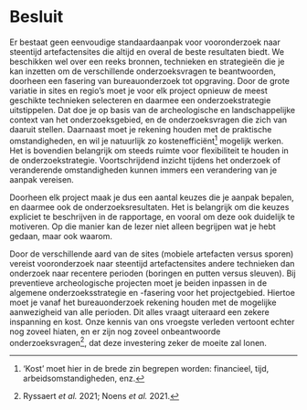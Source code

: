 # Besluit

Er bestaat geen eenvoudige standaardaanpak voor vooronderzoek naar steentijd artefactensites die altijd en overal de beste resultaten biedt. We beschikken wel over een reeks bronnen, technieken en strategieën die je kan inzetten om de verschillende onderzoeksvragen te beantwoorden, doorheen een fasering van bureauonderzoek tot opgraving. Door de grote variatie in sites en regio's moet je voor elk project opnieuw de meest geschikte technieken selecteren en daarmee een onderzoekstrategie uitstippelen. Dat doe je op basis van de archeologische en landschappelijke context van het onderzoeksgebied, en de onderzoeksvragen die zich van daaruit stellen. Daarnaast moet je rekening houden met de praktische omstandigheden, en wil je natuurlijk zo kostenefficiënt[^besluit-1] mogelijk werken. Het is bovendien belangrijk om steeds ruimte voor flexibiliteit te houden in de onderzoekstrategie. Voortschrijdend inzicht tijdens het onderzoek of veranderende omstandigheden kunnen immers een verandering van je aanpak vereisen.

[^besluit-1]: 'Kost' moet hier in de brede zin begrepen worden: financieel, tijd, arbeidsomstandigheden, enz.

Doorheen elk project maak je dus een aantal keuzes die je aanpak bepalen, en daarmee ook de onderzoeksresultaten. Het is belangrijk om die keuzes expliciet te beschrijven in de rapportage, en vooral om deze ook duidelijk te motiveren. Op die manier kan de lezer niet alleen begrijpen wat je hebt gedaan, maar ook waarom.

Door de verschillende aard van de sites (mobiele artefacten versus sporen) vereist vooronderzoek naar steentijd artefactensites andere technieken dan onderzoek naar recentere perioden (boringen en putten versus sleuven). Bij preventieve archeologische projecten moet je beiden inpassen in de algemene onderzoeksstrategie en -fasering voor het projectgebied. Hiertoe moet je vanaf het bureauonderzoek rekening houden met de mogelijke aanwezigheid van alle perioden. Dit alles vraagt uiteraard een zekere inspanning en kost. Onze kennis van ons vroegste verleden vertoont echter nog zoveel hiaten, en er zijn nog zoveel onbeantwoorde onderzoeksvragen[^besluit-2], dat deze investering zeker de moeite zal lonen.

[^besluit-2]: Ryssaert *et al.* 2021; Noens *et al.* 2021.
